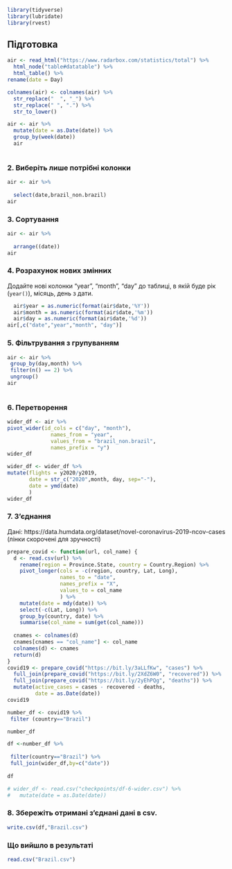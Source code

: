 ```{r}
library(tidyverse)
library(lubridate)
library(rvest)

```

## Підготовка

```{r}
air <- read_html("https://www.radarbox.com/statistics/total") %>%
  html_node("table#datatable") %>%
  html_table() %>%
rename(date = Day)

colnames(air) <- colnames(air) %>%
  str_replace("  ", "_") %>%
  str_replace(" ", ".") %>%
  str_to_lower()
```


 
```{r}
air <- air %>%
  mutate(date = as.Date(date)) %>%
  group_by(week(date))
  air
  
```

### 2. Виберіть лише потрібні колонки
```{r}

air <- air %>%
  
  select(date,brazil_non.brazil) 
air
```

### 3. Сортування

```{r}
air <- air %>%
              
  arrange((date))
air
```

### 4. Розрахунок нових змінних
Додайте нові колонки "year", "month", "day" до таблиці, в якій буде рік (`year()`), місяць, день з дати.
```{r}
  air$year = as.numeric(format(air$date,'%Y')) 
  air$month = as.numeric(format(air$date,'%m'))
  air$day = as.numeric(format(air$date,'%d'))
air[,c("date","year","month", "day")]

```


### 5. Фільтрування з групуванням

```{r}
air <- air %>%
 group_by(day,month) %>%
 filter(n() == 2) %>%
 ungroup()
air
  
```


### 6. Перетворення
```{r}
wider_df <- air %>% 
pivot_wider(id_cols = c("day", "month"),
              names_from = "year",
              values_from = "brazil_non.brazil",
              names_prefix = "y")
wider_df
```

```{r}

wider_df <- wider_df %>% 
mutate(flights = y2020/y2019,
       date = str_c("2020",month, day, sep="-"),
       date = ymd(date)
       )
wider_df

```



### 7. З'єднання

Дані: https://data.humdata.org/dataset/novel-coronavirus-2019-ncov-cases (лінки скорочені для зручності)
```{r}
prepare_covid <- function(url, col_name) {
  d <- read.csv(url) %>%
    rename(region = Province.State, country = Country.Region) %>%
    pivot_longer(cols = -c(region, country, Lat, Long),
                 names_to = "date",
                 names_prefix = "X",
                 values_to = col_name
                 ) %>%
    mutate(date = mdy(date)) %>%
    select(-c(Lat, Long)) %>%
    group_by(country, date) %>%
    summarise(col_name = sum(get(col_name)))
  
  cnames <- colnames(d)
  cnames[cnames == "col_name"] <- col_name
  colnames(d) <- cnames
  return(d)
}
covid19 <- prepare_covid("https://bit.ly/3aLLfKw", "cases") %>%
  full_join(prepare_covid("https://bit.ly/2XdZ6W0", "recovered")) %>%
  full_join(prepare_covid("https://bit.ly/2yEhPQg", "deaths")) %>%
  mutate(active_cases = cases - recovered - deaths,
         date = as.Date(date))
covid19
```


```{r}
number_df <- covid19 %>% 
 filter (country=="Brazil") 

number_df 

```


```{r}
df <-number_df %>%
  
 filter(country=="Brazil") %>%
 full_join(wider_df,by=c("date")) 
 
df

```

```{r}
# wider_df <- read.csv("checkpoints/df-6-wider.csv") %>%
#   mutate(date = as.Date(date))

```

### 8. Збережіть отримані з'єднані дані в csv.
```{r}
write.csv(df,"Brazil.csv")

```


### Що вийшло в результаті 
```{r}
read.csv("Brazil.csv")
```
